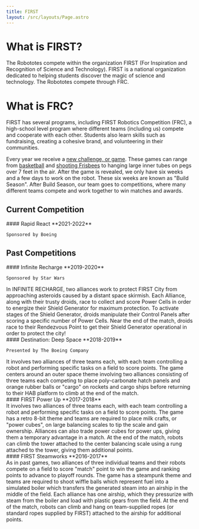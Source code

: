 ```yaml
---
title: FIRST
layout: /src/layouts/Page.astro
---
```



# What is FIRST?

The Robototes compete within the organization FIRST (For Inspiration and Recognition of Science and Technology). FIRST is a national organization dedicated to helping students discover the magic of science and technology. The Robototes compete through FRC.

# What is FRC?

FIRST has several programs, including FIRST Robotics Competition (FRC), a high-school level program where different teams (including us) compete and cooperate with each other. Students also learn skills such as fundraising, creating a cohesive brand, and volunteering in their communities.

Every year we receive a [new challenge, or game](https://youtu.be/EMiNmJW7enI). These games can range from [basketball](https://youtu.be/nOXsdhZZSdM) and [shooting Frisbees](https://youtu.be/wa5MGEZNrf0) to hanging large inner tubes on pegs over 7 feet in the air. After the game is revealed, we only have six weeks and a few days to work on the robot. These six weeks are known as "Build Season". After Build Season, our team goes to competitions, where many different teams compete and work together to win matches and awards.

<YoutubeEmbed video="wSA6InzFAZE" />

## Current Competition

<div class="grid gap-8 items-center lg:grid-cols-2">
<CompetitionCard img="rapid-react" video="LgniEjI9cCM">
<div slot="left">
	#### Rapid React
	**2021-2022**

	Sponsored by Boeing
</div>
</CompetitionCard>
</div>

## Past Competitions

<div class="grid gap-8 items-center lg:grid-cols-2">

<CompetitionCard img="infinite-recharge" video="gmiYWTmFRVE">
<div slot="left">
	#### Infinite Recharge
	**2019-2020**

	Sponsored by Star Wars
</div>
<div slot="right">
	In INFINITE RECHARGE, two alliances work to protect FIRST City from approaching asteroids caused by a distant space skirmish. Each Alliance, along with their trusty droids, race to collect and score Power Cells in order to energize their Shield Generator for maximum protection. To activate stages of the Shield Generator, droids manipulate their Control Panels after scoring a specific number of Power Cells. Near the end of the match, droids race to their Rendezvous Point to get their Shield Generator operational in order to protect the city!
</div>
</CompetitionCard>

<CompetitionCard img="deep-space" video="Mew6G_og-PI">
<div slot="left">
	#### Destination: Deep Space
	**2018-2019**

	Presented by The Boeing Company
</div>
<div slot="right">
	It involves two alliances of three teams each, with each team controlling a robot and performing specific tasks on a field to score points. The game centers around an outer space theme involving two alliances consisting of three teams each competing to place poly-carbonate hatch panels and orange rubber balls or "cargo" on rockets and cargo ships before returning to their HAB platform to climb at the end of the match.
</div>
</CompetitionCard>

<CompetitionCard img="power-up" video="HZbdwYiCY74">
	<div slot="left">
		#### FIRST Power Up
		**2017-2018**
	</div>
	<div slot="right">
		It involves two alliances of three teams each, with each team controlling a robot and performing specific tasks on a field to score points. The game has a retro 8-bit theme and teams are required to place milk crafts, or "power cubes", on large balancing scales to tip the scale and gain ownership. Alliances can also trade power cubes for power ups, giving them a temporary advantage in a match. At the end of the match, robots can climb the tower attached to the center balancing scale using a rung attached to the tower, giving them additional points.
	</div>
</CompetitionCard>

<CompetitionCard img="steamworks" video="EMiNmJW7enI">
	<div slot="left">
		#### FIRST Steamworks
		**2016-2017**
	</div>
	<div slot="right">
		As in past games, two alliances of three individual teams and their robots compete on a field to score "match" point to win the game and ranking points to advance to playoff rounds. The game has a steampunk theme and teams are required to shoot wiffle balls which represent fuel into a simulated boiler which transfers the generated steam into an airship in the middle of the field. Each alliance has one airship, which they pressurize with steam from the boiler and load with plastic gears from the field. At the end of the match, robots can climb and hang on team-supplied ropes (or standard ropes supplied by FIRST) attached to the airship for additional points.
	</div>
</CompetitionCard>

</div>
